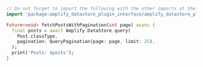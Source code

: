 ```dart
// Do not forget to import the following with the other imports at the top of the file
import 'package:amplify_datastore_plugin_interface/amplify_datastore_plugin_interface.dart';

Future<void> fetchPostsWithPagination(int page) async {
  final posts = await Amplify.DataStore.query(
    Post.classType,
    pagination: QueryPagination(page: page, limit: 25),
  );
  print('Posts: $posts');
}
```
